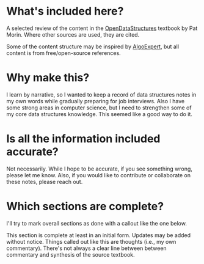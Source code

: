 
# What's included here? 

A selected review of the content in the [OpenDataStructures](http://opendatastructures.org/)
textbook by Pat Morin. Where other sources are used, they are cited.

Some of the content structure may be inspired by [AlgoExpert](https://www.algoexpert.io/data-structures), but
all content is from free/open-source references. 

# Why make this? 

I learn by narrative, so I wanted to keep a record of data structures notes in my own words
while gradually preparing for job interviews. Also I have some strong areas in computer science,
but I need to strengthen some of my core data structures knowledge. This seemed like a good way to do it. 

# Is all the information included accurate? 

Not necessarily. While I hope to be accurate, if you see something wrong, please let me know. Also, if you would like to 
contribute or collaborate on these notes, please reach out. 

# Which sections are complete? 

I'll try to mark overall sections as done with a callout like the one below. 

<Callout emoji="✔️">
 This section is complete at least in an initial form. Updates may be added without notice.
</Callout>

<Callout emoji="💭">
 Things called out like this are thoughts (i.e., my own commentary). There's not always
 a clear line between between commentary and synthesis of the source textbook.
</Callout>